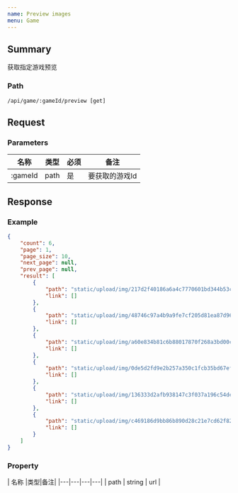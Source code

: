 ```yaml
---
name: Preview images
menu: Game
---
```


## Summary
获取指定游戏预览 

### Path
`/api/game/:gameId/preview [get]`

## Request


### Parameters

| 名称 |类型|必须|备注|
|---|---|---|---|
| :gameId | path | 是 | 要获取的游戏Id |

## Response

### Example
```json
{
    "count": 6,
    "page": 1,
    "page_size": 10,
    "next_page": null,
    "prev_page": null,
    "result": [
        {
            "path": "static/upload/img/217d2f40186a6a4c7770601bd344b53c.jpg",
            "link": []
        },
        {
            "path": "static/upload/img/48746c97a4b9a9fe7cf205d81ea87d96.jpg",
            "link": []
        },
        {
            "path": "static/upload/img/a60e834b81c6b88017870f268a3bd00c.jpg",
            "link": []
        },
        {
            "path": "static/upload/img/0de5d2fd9e2b257a350c1fcb35bd67ef.jpg",
            "link": []
        },
        {
            "path": "static/upload/img/136333d2afb938147c3f037a196c54de.jpg",
            "link": []
        },
        {
            "path": "static/upload/img/c469186d9bb86b890d28c21e7cd62f82.jpg",
            "link": []
        }
    ]
}
```

### Property
| 名称 |类型|备注|
|---|---|---|---|
| path | string |  url |


